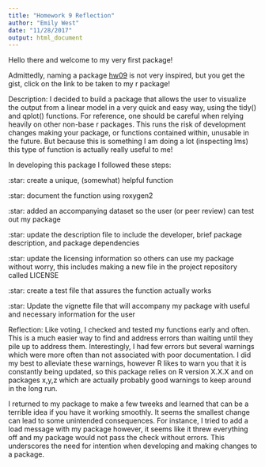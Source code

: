 ```yaml
---
title: "Homework 9 Reflection"
author: "Emily West"
date: "11/28/2017"
output: html_document
---
```


Hello there and welcome to my very first package!

Admittedly, naming a package [hw09](https://github.com/emwest/stat547HW09) is not very inspired, but you get the gist, click on the link to be taken to my r package!

Description: I decided to build a package that allows the user to visualize the output from a linear model in a very quick and easy way, using the tidy() and qplot() functions. For reference, one should be careful when relying heavily on other non-base r packages. This runs the risk of development changes making your package, or functions contained within, unusable in the future. But because this is something I am doing a lot (inspecting lms) this type of function is actually really useful to me!

In developing this package I followed these steps:

:star: create a unique, (somewhat) helpful function

:star: document the function using roxygen2

:star: added an accompanying dataset so the user (or peer review) can test out my package

:star: update the description file to include the developer, brief package description, and package dependencies 

:star: update the licensing information so others can use my package without worry, this includes making a new file in the project repository called LICENSE

:star: create a test file that assures the function actually works

:star: Update the vignette file that will accompany my package with useful and necessary information for the user

Reflection: Like voting, I checked and tested my functions early and often. This is a much easier way to find and address errors than waiting until they pile up to address them. Interestingly, I had few errors but several warnings which were more often than not associated with poor documentation. I did my best to alleviate these warnings, however R likes to warn you that it is constantly being updated, so this package relies on R version X.X.X and on packages x,y,z which are actually probably good warnings to keep around in the long run.

I returned to my package to make a few tweeks and learned that can be a terrible idea if you have it working smoothly. It seems the smallest change can lead to some unintended consequences. For instance, I tried to add a load message with my package however, it seems like it threw everything off and my package would not pass the check without errors. This underscores the need for intention when developing and making changes to a package. 
